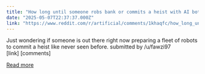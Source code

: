 ```yaml
---
title: "How long until someone robs bank or commits a heist with AI bots?"
date: "2025-05-07T22:37:37.000Z"
link: "https://www.reddit.com/r/artificial/comments/1khaqfc/how_long_until_someone_robs_bank_or_commits_a/"
---
```


Just wondering if someone is out there right now preparing a fleet of robots to commit a heist like never seen before.
    submitted by    /u/fawzi97  
 [link]   [comments]

[Read more](https://www.reddit.com/r/artificial/comments/1khaqfc/how_long_until_someone_robs_bank_or_commits_a/)

